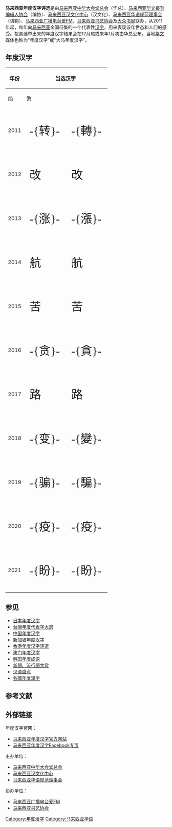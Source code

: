 {{noteTA
|1=zh-hans:语范;zh-hant:語範;
}}
'''马来西亚年度汉字评选'''是由[[马来西亚中华大会堂总会|马来西亚中华大会堂总会]]（华总）、[[马来西亚华文报刊编辑人协会|马来西亚华文报刊编辑人协会]]（编协）、[[马来西亚汉文化中心|马来西亚汉文化中心]]（汉文化）、[[马来西亚华语规范理事会|马来西亚华语规范理事会]]（语範）、[[马来西亚广播电台爱FM|马来西亚广播电台爱FM]]、[[马来西亚书艺协会|马来西亚书艺协会]]及[[大众书局|大众书局]]联办，从2011年起，每年向[[马来西亚|马来西亚]]全国征集的一个代表性[[汉字|汉字]]，用来表现该年世态和人们的感受。投票选举出来的年度汉字结果会在12月尾或来年1月初由华总公布。当地[[华文|华文]]媒体也称为“年度汉字”或“大马年度汉字”。

== 年度汉字==
{| class="wikitable sortable" style="text-align:center"
|-
!rowspan=2| 年份 !!colspan=2|当选汉字 !!rowspan=2| 当选理由概要
|-
!简 !! 繁
|-
| 2011 || style="font-family:楷体; font-size:36px;"| -{转}- || style="font-family:標楷體; font-size:36px;"| -{轉}- ||align=left| 华总会长[[方天兴|方天兴]]公布：“‘轉’这个脱颖而岀的年度汉字代表着全球的[[气候|气候]]、国际的局势、国家的政经文教、人民的思维、生活的体验以及对未来的理想，也代表了[[马来西亚|马来西亚]]人民，尤其是[[华人|华人]]社团对过去一年来所作岀的回顾和表达”。<ref name="马来西亚史上首次选岀年度汉字“转” ">{{cite web |url=http://news.ifeng.com/world/detail_2012_01/09/11844365_0.shtml|title=《马来西亚史上首次选岀年度汉字“转”》|accessdate=2012年1月9日|work=|publisher=凤凰网|language=zh-hans}}</ref>
|-
| 2012 || style="font-family:楷体; font-size:36px;"| 改 || style="font-family:標楷體; font-size:36px;"| 改 ||align=left| 华总会长方天兴表示：“这个字可代表今天全球的气候、也可以代表着国际各领域的局势和演变、国家在政经文教上的顺应时局、人民在思维和生活的体验、以及对未来的态度、抱负和理想”；并希望各造可以“改变思维、改革转型、改善环境、改正错误、改进生活”。<ref>[http://mandarin.bernama.com/v2/news.php?id=91189 “改”字获选大马年度汉字：方天兴冀各方来年改变思维] {{Wayback|url=http://mandarin.bernama.com/v2/news.php?id=91189 |date=20160304214655 }}．：马新社中文网，2012-12-24</ref>
|-
| 2013 || style="font-family:楷体; font-size:36px;"| -{涨}- || style="font-family:標楷體; font-size:36px;"| -{漲}- ||align=left| 经济不景，物价上涨，电费、门牌税都相继涨价。<ref>[http://news.sinchew.com.my/node/339561?tid=1 大馬年度漢字：人民的心聲漲] {{Wayback|url=http://news.sinchew.com.my/node/339561?tid=1 |date=20141219203314 }}. 星洲日报，2013, 12(19):</ref>华总会长方天兴表示：“涨字可说是众望所归，以超过40%的绝大优势，压倒性并远远把其他汉字拋在后头，从一开始就一路遥遥领先到终点！”<ref>{{Cite web |url=http://hanzi.hccm.my/ |title=马来西亚年度汉字官方网站 |access-date=2013-10-04 |archive-url=https://web.archive.org/web/20131219232718/http://hanzi.hccm.my/ |archive-date=2013-12-19 |dead-url=yes }}</ref>
|-
| 2014 || style="font-family:楷体; font-size:36px;"| 航 || style="font-family:標楷體; font-size:36px;"| 航 ||align=left| [[马来西亚航空|马来西亚航空]]在四个月内连续发生两起空难——[[马航370号班机失踪|马航370号班机神秘失踪]]及[[马航17号班机空难|马航17号班机遭导弹击落]]，致两架飞机上超过500人员全部失踪及罹难{{r|东方日报154340}}。
|-
| 2015 || style="font-family:楷体; font-size:36px;"| 苦 || style="font-family:標楷體; font-size:36px;"| 苦 ||align=left|2015年国际石油价格暴跌、[[一个马来西亚发展有限公司丑闻|一个马来西亚发展有限公司丑闻]]、首相[[纳吉·阿都拉萨|纳吉·阿都拉萨]]接受7亿美元所谓“政治捐款”事件、[[马币|马币]]贬值、消费税开始实施、物价上涨，令民众感觉经济负担加重，使“苦”字以16%得票率当选，其余九个入围汉字依序为：贪（15%）、税（14.1%）、捐（10.4%）、乱（9.5%）、跌（9.1%）、耻（8.8%）、霾（8.1%）、一（4.6%）、震（4.4%）。{{r|东方日报gn2015106}}{{r|南洋商报734105|南洋商报734235|南洋商报734415}}
|-
| 2016 || style="font-family:楷体; font-size:36px;"| -{贪}- || style="font-family:標楷體; font-size:36px;"| -{貪}- ||align=left| 华总会长方天兴表示：“这一次的年度汉字，非常贴切的反映了人民一年来，对生活环境与社会氛围的关心、不安和不满。”他还称，在此前5年的候选列表中，此字都有入围。<ref>{{cite news|title=2016年度汉字揭晓|url=http://news.seehua.com/?p=231045|accessdate=2016-12-04|publisher=诗华资讯|date=2016-12-04|archiveurl=https://web.archive.org/web/20161204071536/http://news.seehua.com/?p=231045|archivedate=2016-12-04}}</ref>
|-
| 2017 || style="font-family:楷体; font-size:36px;"| 路 || style="font-family:標楷體; font-size:36px;"| 路 ||align=left|受中国倡议的[[一带一路|一带一路]]因素影响<ref>[http://www.themalaysianinsight.com/chinese/s/26917/ 大马2017年年度汉字揭晓 “路”字当选！].:透视大马, 2017-12-10</ref>，“路”字以30.45%得票率当选，其余入围九个字依次为：累（28.90%）、忧（8.24%）、税（7.75%）、等（4.74%）、选（4.68%）、一（4.68%）、惊（4.46%）、乱（4.40%）、恐（2.33%）。
|-
|2018 || style="font-family:楷体; font-size:36px;"| -{变}- || style="font-family:標楷體; font-size:36px;"| -{變}- ||align=left|马来西亚在[[2018年马来西亚大选|第14届全国大选]]中首次变天、变换执政党。“变”字以40.91%得票率当选，第二为37.34%的“新”，其它入围的汉字有：民、选、马、创、税、望、换、债。<ref>{{cite news |title=2018馬來西亞年度漢字成績揭曉 「變」脫穎而出！ |url=http://www.orientaldaily.com.my/s/270578 |work=[[馬來西亞東方日報|東方日報]] |date=2018-12-08 |language=zh}}</ref>
|-
|2019 || style="font-family:楷体; font-size:36px;"| -{骗}- || style="font-family:標楷體; font-size:36px;"| -{騙}- ||align=left|[[胡逸山|胡逸山]]和[[藍志峰|藍志峰]]解讀，認為此字反映民眾對新政府執政一年還未兌現重要的競選承諾有所不滿。十大入圍漢字有：憂、稅、厭、霾、困、悔、馬、爪、亂、騙。<ref>{{cite news |title=2019年度汉字·十大候选揭晓 |url=https://www.sinchew.com.my/content/content_2137377.html |work=星洲日報 |date=2019-10-27}}</ref><ref>{{cite news |title=2019年大马年度汉字为“骗” |url=https://www.orientaldaily.com.my/news/nation/2019/12/08/317935 |work=馬來西亞東方日報 |date=2019-12-08 |language=zh-Hans}}</ref>
|-
|2020 || style="font-family:楷体; font-size:36px;"| -{疫}- || style="font-family:標楷體; font-size:36px;"| -{疫}- ||align=left|华总总会长吴添泉解读，此字体现了在这一年肆虐全球的[[新型冠状病毒疫情|新型冠状病毒疫情]]。十大入围汉字有：忧、新、病、惨、慌、罩、疫、封、困、乱。<ref>{{cite news |title=2020年度汉字 10候选字出炉供投选 |url=https://www.kwongwah.com.my/20201025/2020年度汉字-10候选字出炉供投选/ |work=光华日报 |date=2020-10-25}}</ref>
|-
|2021 || style="font-family:楷体; font-size:36px;"| -{盼}- || style="font-family:標楷體; font-size:36px;"| -{盼}- ||align=left|华总总会长吴添泉解读，此字体现了在这一年肆虐全球的[[新型冠状病毒疫情|新型冠状病毒疫情]]与2020年度汉字相同。十大入围汉字有：乱（15.7%）、封（5.97%）、累（13.87%）、困（8.42%）、难（4.95%）、针（5.23%）、苗（13.26%）、盼（17.94%）、家（6.81%）、复（7.86%）。<ref>{{cite news |title=出炉！2021年马来西亚年度汉字“盼”url=https://www.chinapress.com.my/?p=2790903|work=中国报 China Press|date=2021-12-19}}</ref>
|}

== 参见 ==
*[[日本年度汉字|日本年度汉字]]
*[[台灣年度代表字大選|台灣年度代表字大選]]
*[[中国年度汉字|中国年度汉字]]
*[[新加坡年度汉字|新加坡年度汉字]]
*[[香港年度汉字評選|香港年度汉字評選]]
*[[澳门年度汉字|澳门年度汉字]]
*[[韩国年度成语|韩国年度成语]]
*[[新語、流行語大賞|新語、流行語大賞]]
*[[汉语盘点|汉语盘点]]
*[[各國年度漢字|各國年度漢字]]

==参考文献==
{{reflist|2|refs=
<ref name="东方日报154340">[http://www.orientaldaily.com.my/index.php?option=com_k2&view=item&id=154340:2014&Itemid=113 2014年大马年度汉字今日出炉　方天兴：离不开「马航空难」]. [[东方日报_(马来西亚)|东方日报]]，2014, 12 (18):</ref>
<ref name="东方日报gn2015106">[http://www.orientaldaily.com.my/nation/gn2015106 2015年大马年度汉字：「苦」]. [[东方日报_(马来西亚)|东方日报]]，2015, 12 (11):</ref>
<ref name="南洋商报734105">王介英. [http://www.nanyang.com/node/734105 时事论衡：大马年度汉字初选“十字”剖析（第一篇）] {{webarchive|url=https://web.archive.org/web/20160302072452/http://www.nanyang.com/node/734105 |date=2016-03-02 }}. [[南洋商报|南洋商报]]，2015, 11 (15):</ref>
<ref name="南洋商报734235">王介英. [http://www.nanyang.com/node/734235 时事论衡：大马年度汉字初选“十字”剖析（第二篇）] {{webarchive|url=https://web.archive.org/web/20160302073118/http://www.nanyang.com/node/734235 |date=2016-03-02 }}. [[南洋商报|南洋商报]]，2015, 11 (16):</ref>
<ref name="南洋商报734415">王介英. [http://www.nanyang.com/node/734415 时事论衡：大马年度汉字初选“十字”剖析（第三篇·完）] {{webarchive|url=https://web.archive.org/web/20160302065746/http://www.nanyang.com/node/734415 |date=2016-03-02 }}. [[南洋商报|南洋商报]]，2015, 11 (17):</ref>
}}

==外部链接==
年度汉字官网：
*[http://hanzi.com.my/ 马来西亚年度汉字官方网站]
*[https://www.facebook.com/myhanzi/ 马来西亚年度汉字Facebook专页]
主办单位：
*[http://www.huazong.my/ 马来西亚中华大会堂总会]
*[https://web.archive.org/web/20131005045556/http://www.hccm.my/ 马来西亚汉文化中心]
*[https://web.archive.org/web/20130108032128/http://yufan.net.my/ 马来西亚华语规范理事会]
协办单位：
*[https://web.archive.org/web/20090820194536/http://www.aifm.my/ 马来西亚广播电台爱FM]
*[http://www.hxuc.com/ 马来西亚书艺协会]

[[Category:年度漢字|Category:年度漢字]]
[[Category:马来西亚华语|Category:马来西亚华语]]